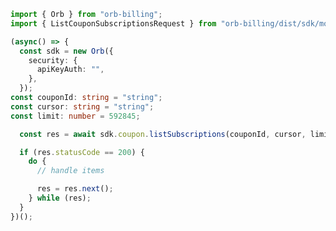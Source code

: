 ```typescript ListSubscriptions.ts
import { Orb } from "orb-billing";
import { ListCouponSubscriptionsRequest } from "orb-billing/dist/sdk/models/operations";

(async() => {
  const sdk = new Orb({
    security: {
      apiKeyAuth: "",
    },
  });
const couponId: string = "string";
const cursor: string = "string";
const limit: number = 592845;

  const res = await sdk.coupon.listSubscriptions(couponId, cursor, limit);

  if (res.statusCode == 200) {
    do {
      // handle items

      res = res.next();
    } while (res);
  }
})();
```
